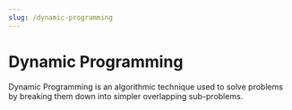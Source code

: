 ```yaml
---
slug: /dynamic-programming
---
```


# Dynamic Programming

Dynamic Programming is an algorithmic technique used to solve problems by breaking them down into simpler overlapping sub-problems.